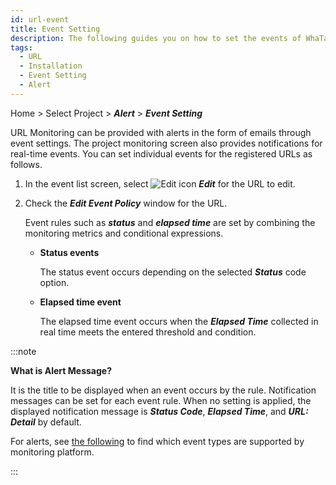 ```yaml
---
id: url-event
title: Event Setting
description: The following guides you on how to set the events of WhaTap URL Monitoring service.
tags:
  - URL
  - Installation
  - Event Setting
  - Alert
---
```


Home > Select Project > **_Alert_** > **_Event Setting_**

URL Monitoring can be provided with alerts in the form of emails through event settings. The project monitoring screen also provides notifications for real-time events. You can set individual events for the registered URLs as follows. 

1.  In the event list screen, select ![Edit icon](/img/ico-edit.svg) **_Edit_** for the URL to edit.

    <ImgLang img='url-event.png' desc='Event lists' />

2.  Check the **_Edit Event Policy_** window for the URL. 

    <ImgLang img='url-event-mod.png' desc='URL event setting window' />

    Event rules such as **_status_** and **_elapsed time_** are set by combining the monitoring metrics and conditional expressions. 

    -   **Status events**

        The status event occurs depending on the selected **_Status_** code option.

        <ImgLang img='alert_status.png' desc='Status events' />

    -   **Elapsed time event**

        The elapsed time event occurs when the **_Elapsed Time_** collected in real time meets the entered threshold and condition.

        <ImgLang img='alert_elapsed.png' desc='Elapsed time event' />

:::note 

**What is Alert Message?**

It is the title to be displayed when an event occurs by the rule. Notification messages can be set for each event rule. When no setting is applied, the displayed notification message is **_Status Code_**, **_Elapsed Time_**, and **_URL: Detail_** by default.

For alerts, see [the following](../support-env#support-notice) to find which event types are supported by monitoring platform.

:::
